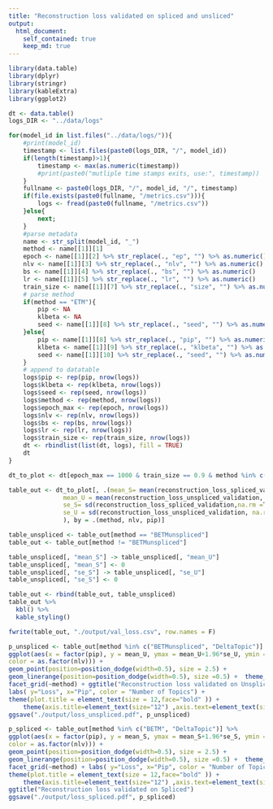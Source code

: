 ```yaml
---
title: "Reconstruction loss validated on spliced and unsliced"
output:
  html_document:
    self_contained: true
    keep_md: true
---
```


```r
library(data.table)
library(dplyr)
library(stringr)
library(kableExtra)
library(ggplot2)

dt <- data.table()
logs_DIR <- "../data/logs"

for(model_id in list.files("../data/logs/")){
    #print(model_id)
    timestamp <- list.files(paste0(logs_DIR, "/", model_id))
    if(length(timestamp)>1){
        timestamp <- max(as.numeric(timestamp))
        #print(paste0("mutliple time stamps exits, use:", timestamp))
    }
    fullname <- paste0(logs_DIR, "/", model_id, "/", timestamp)
    if(file.exists(paste0(fullname, "/metrics.csv"))){
        logs <- fread(paste0(fullname, "/metrics.csv"))
    }else{
        next;
    }
    #parse metadata
    name <- str_split(model_id, "_")
    method <- name[[1]][1]
    epoch <- name[[1]][2] %>% str_replace(., "ep", "") %>% as.numeric()
    nlv <- name[[1]][3] %>% str_replace(., "nlv", "") %>% as.numeric()
    bs <- name[[1]][4] %>% str_replace(., "bs", "") %>% as.numeric()
    lr <- name[[1]][5] %>% str_replace(., "lr", "") %>% as.numeric()
    train_size <- name[[1]][7] %>% str_replace(., "size", "") %>% as.numeric()
    # parse method
    if(method == "ETM"){
        pip <- NA
        klbeta <- NA
        seed <- name[[1]][8] %>% str_replace(., "seed", "") %>% as.numeric()
    }else{
        pip <- name[[1]][8] %>% str_replace(., "pip", "") %>% as.numeric()
        klbeta <- name[[1]][9] %>% str_replace(., "klbeta", "") %>% as.numeric()
        seed <- name[[1]][10] %>% str_replace(., "seed", "") %>% as.numeric()
    }
    # append to datatable
    logs$pip <- rep(pip, nrow(logs))
    logs$klbeta <- rep(klbeta, nrow(logs))
    logs$seed <- rep(seed, nrow(logs))
    logs$method <- rep(method, nrow(logs))
    logs$epoch_max <- rep(epoch, nrow(logs))
    logs$nlv <- rep(nlv, nrow(logs))
    logs$bs <- rep(bs, nrow(logs))
    logs$lr <- rep(lr, nrow(logs))
    logs$train_size <- rep(train_size, nrow(logs))
    dt <- rbindlist(list(dt, logs), fill = TRUE)
    dt
}

dt_to_plot <- dt[epoch_max == 1000 & train_size == 0.9 & method %in% c("BETM", "DeltaTopic", "BETMunspliced")]

table_out <- dt_to_plot[, .(mean_S= mean(reconstruction_loss_spliced_validation,na.rm =T), 
               mean_U = mean(reconstruction_loss_unspliced_validation, na.rm = T),
               se_S= sd(reconstruction_loss_spliced_validation,na.rm =T)/sqrt(.N), 
               se_U = sd(reconstruction_loss_unspliced_validation, na.rm = T)/sqrt(.N)
               ), by = .(method, nlv, pip)]

table_unspliced <- table_out[method == "BETMunspliced"]
table_out <- table_out[method != "BETMunspliced"]

table_unspliced[, "mean_S"] -> table_unspliced[, "mean_U"]
table_unspliced[, "mean_S"] <- 0
table_unspliced[, "se_S"] -> table_unspliced[, "se_U"]
table_unspliced[, "se_S"] <- 0

table_out <- rbind(table_out, table_unspliced)
table_out %>%
  kbl() %>%
  kable_styling()

fwrite(table_out, "./output/val_loss.csv", row.names = F)
```


```r
p_unspliced <- table_out[method %in% c("BETMunspliced", "DeltaTopic")] %>% 
ggplot(aes(x = factor(pip), y = mean_U, ymax = mean_U+1.96*se_U, ymin = mean_U-1.96*se_U,
color = as.factor(nlv))) + 
geom_point(position=position_dodge(width=0.5), size = 2.5) + 
geom_linerange(position=position_dodge(width=0.5), size =0.5) +  theme_bw()  + 
facet_grid(~method) + ggtitle("Reconstruction loss validated on Unspliced") + 
labs( y="Loss", x="Pip", color = "Number of Topics") +
theme(plot.title = element_text(size = 12,face="bold" )) + 
    theme(axis.title=element_text(size="12") ,axis.text=element_text(size=12)) 
ggsave("./output/loss_unspliced.pdf", p_unspliced)

p_spliced <- table_out[method %in% c("BETM", "DeltaTopic")] %>% 
ggplot(aes(x = factor(pip), y = mean_S, ymax = mean_S+1.96*se_S, ymin = mean_S-1.96*se_S,
color = as.factor(nlv))) + 
geom_point(position=position_dodge(width=0.5), size = 2.5) + 
geom_linerange(position=position_dodge(width=0.5), size =0.5) +  theme_bw()  + 
facet_grid(~method) + labs( y="Loss", x="Pip", color = "Number of Topics") +
theme(plot.title = element_text(size = 12,face="bold" )) + 
    theme(axis.title=element_text(size="12") ,axis.text=element_text(size=12)) +
ggtitle("Reconstruction loss validated on Spliced")
ggsave("./output/loss_spliced.pdf", p_spliced)
```